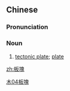 {{also|板块}}
==Chinese==
{{zh-forms|s=板块}}

===Pronunciation===
{{zh-pron
|m=bǎnkuài
|c=baan2 faai3
|cat=n
}}

===Noun===
{{zh-noun}}

# {{lb|zh|geology}} [[tectonic plate]]; [[plate]]

[[Category:zh:Geology|木04板塊]]

[[zh:板塊]]